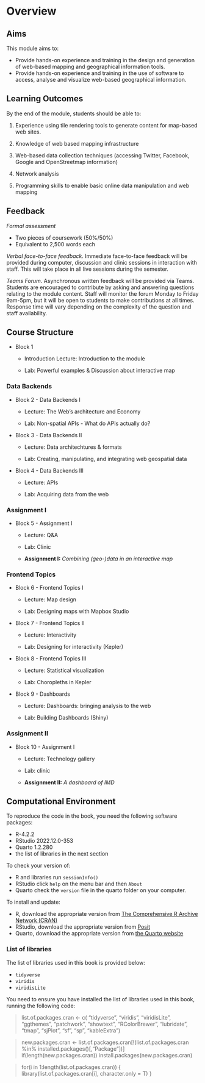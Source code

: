 # Overview

## Aims

This module aims to:

-   Provide hands-on experience and training in the design and generation of web-based mapping and geographical information tools.
-   Provide hands-on experience and training in the use of software to access, analyse and visualize web-based geographical information.

## Learning Outcomes

By the end of the module, students should be able to:

(1) Experience using tile rendering tools to generate content for map-based web sites.

(2) Knowledge of web based mapping infrastructure

(3) Web-based data collection techniques (accessing Twitter, Facebook, Google and OpenStreetmap information)

(4) Network analysis

(5) Programming skills to enable basic online data manipulation and web mapping

## Feedback

*Formal assessment*

-   Two pieces of coursework (50%/50%)
-   Equivalent to 2,500 words each

*Verbal face-to-face feedback*. Immediate face-to-face feedback will be provided during computer, discussion and clinic sessions in interaction with staff. This will take place in all live sessions during the semester.

*Teams Forum*. Asynchronous written feedback will be provided via Teams. Students are encouraged to contribute by asking and answering questions relating to the module content. Staff will monitor the forum Monday to Friday 9am-5pm, but it will be open to students to make contributions at all times. Response time will vary depending on the complexity of the question and staff availability.

## Course Structure

-   Block 1

    -   Introduction Lecture: Introduction to the module

    -   Lab: Powerful examples & Discussion about interactive map

### Data Backends

-   Block 2 - Data Backends I

    -   Lecture: The Web's architecture and Economy

    -   Lab: Non-spatial APIs - What do APIs actually do?

-   Block 3 - Data Backends II

    -   Lecture: Data architechtures & formats

    -   Lab: Creating, manipulating, and integrating web geospatial data

-   Block 4 - Data Backends III

    -   Lecture: APIs

    -   Lab: Acquiring data from the web

### Assignment I

-   Block 5 - Assignment I

    -   Lecture: Q&A

    -   Lab: Clinic

    -   **Assignment I:** *Combining (geo-)data in an interactive map*

### Frontend Topics

-   Block 6 - Frontend Topics I

    -   Lecture: Map design

    -   Lab: Designing maps with Mapbox Studio

-   Block 7 - Frontend Topics II

    -   Lecture: Interactivity

    -   Lab: Designing for interactivity (Kepler)

-   Block 8 - Frontend Topics III

    -   Lecture: Statistical visualization

    -   Lab: Choropleths in Kepler

-   Block 9 - Dashboards

    -   Lecture: Dashboards: bringing analysis to the web

    -   Lab: Building Dashboards (Shiny)

### Assignment II

-   Block 10 - Assignment I

    -   Lecture: Technology gallery

    -   Lab: clinic

    -   **Assignment II:** *A dashboard of IMD*

## Computational Environment

To reproduce the code in the book, you need the following software packages:

-   R-4.2.2
-   RStudio 2022.12.0-353
-   Quarto 1.2.280
-   the list of libraries in the next section

To check your version of:

-   R and libraries run `sessionInfo()`
-   RStudio click `help` on the menu bar and then `About`
-   Quarto check the `version` file in the quarto folder on your computer.

To install and update:

-   R, download the appropriate version from [The Comprehensive R Archive Network (CRAN)](https://cran.r-project.org)
-   RStudio, download the appropriate version from [Posit](https://posit.co/download/rstudio-desktop/)
-   Quarto, download the appropriate version from [the Quarto website](https://quarto.org/docs/get-started/)

### List of libraries

The list of libraries used in this book is provided below:

-   `tidyverse`
-   `viridis`
-   `viridisLite`

You need to ensure you have installed the list of libraries used in this book, running the following code:

> list.of.packages.cran \<- c( "tidyverse", "viridis", "viridisLite", "ggthemes", "patchwork", "showtext", "RColorBrewer", "lubridate", "tmap", "sjPlot", "sf", "sp", "kableExtra")

> new.packages.cran \<- list.of.packages.cran\[!(list.of.packages.cran %in% installed.packages()\[,"Package"\])\] if(length(new.packages.cran)) install.packages(new.packages.cran)

> for(i in 1:length(list.of.packages.cran)) { library(list.of.packages.cran\[i\], character.only = T) }
